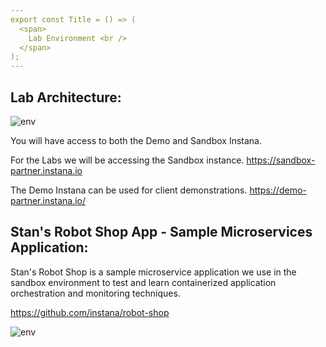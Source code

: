 ```yaml
---
export const Title = () => (
  <span>
    Lab Environment <br />
  </span>
);
---
```

## Lab Architecture: 


![env](images/env.1.png)


You will have access to both the Demo and Sandbox Instana. 

For the Labs we will be accessing the Sandbox instance. 
https://sandbox-partner.instana.io 


The Demo Instana can be used for client demonstrations. 
https://demo-partner.instana.io/



## Stan's Robot Shop App - Sample Microservices Application:

Stan's Robot Shop is a sample microservice application we use in the sandbox environment to test and learn containerized application orchestration and monitoring techniques.

https://github.com/instana/robot-shop

![env](images/env.2.png)


